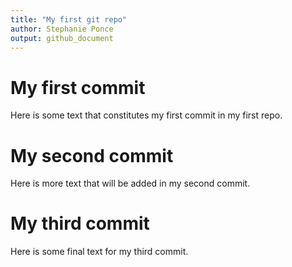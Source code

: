 ```yaml
---
title: "My first git repo"
author: Stephanie Ponce
output: github_document
---
```


# My first commit

Here is some text that constitutes my first commit in my first repo.

# My second commit

Here is more text that will be added in my second commit.

# My third commit

 Here is some final text for my third commit.